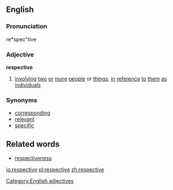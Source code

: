 ==English==

===Pronunciation===
re*spec"tive

===Adjective===
'''respective'''
# [[involve|involving]] [[two]] [[or]] [[more]] [[people]] or [[thing]]s, [[in]] [[reference]] [[to]] [[them]] [[as]] [[individual]]s

===Synonyms===
* [[correspond]]ing
* [[relevant]]
* [[specific]]

==Related words==
* [[respectiveness]]

[[Category:English adjectives]]

[[io:respective]]
[[pl:respective]]
[[zh:respective]]